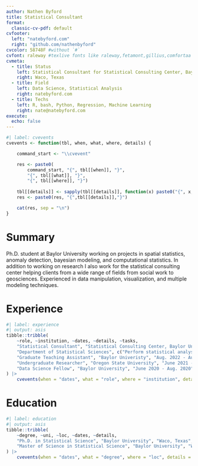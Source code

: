 ```yaml
---
author: Nathen Byford
title: Statistical Consultant
format:
  classic-cv-pdf: default
cvfooter:
  left: "natebyford.com"
  right: "github.com/nathenbyford"
cvcolor: 58748F #without `#`
cvfont: raleway #texlive fonts like raleway,fetamont,gillius,comfortaa
cvmeta:
  - title: Status
    left: Statistical Consultant for Statistical Consulting Center, Baylor University
    right: Waco, Texas
  - title: Field
    left: Data Science, Statistical Analysis
    right: natebyford.com
  - title: Techs
    left: R, bash, Python, Regression, Machine Learning
    right: nate@natebyford.com
execute:
  echo: false
---
```


```r
#| label: cvevents
cvevents <- function(tbl, when, what, where, details) {

    command_start <- "\\cvevent"

    res <- paste0(
        command_start, "{", tbl[[when]], "}", 
        "{", tbl[[what]], "}",
        "{", tbl[[where]], "}")
    
    tbl[[details]] <- sapply(tbl[[details]], function(x) paste0("{", x, "}", collapse = ","))
    res <- paste0(res, "{",tbl[[details]],"}")

    cat(res, sep = "\n")
}
```

# Summary

Ph.D. student at Baylor University working on projects in spatial statistics, anomaly detection, bayesian modeling, and computational statistics. In addition to working on research I also work for the statistical consulting center helping clients from a wide range of fields from social work to geosciences. Experienced in data manipulation, visualization, and multiple modeling techniques.

# Experience


```r
#| label: experience
#| output: asis
tibble::tribble(
    ~role, ~institution, ~dates, ~details, ~tasks,
    "Statistical Consultant", "Statistical Consulting Center, Baylor University", "Sep. 2023 - Present",
    "Department of Statistical Sciences", c("Perform statistical analysis for diverse range of clients and projects", "Analyses of large scale and unstructured data sets with R and Bash", "Present restults in clear and elementary manner for clients"),
    "Graduate Teaching Assistant", "Baylor Univeristy", "Aug. 2022 - Aug. 2024", "Chair of Social Networks", c("Teach suplimental instruction sessions for introduction to statistics", "Hold office hours for introcutory statistics and statistical methods", "Grade homework, quizzes, and exams"),
    "Undergraduate Researcher", "Oregon State University", "June 2021 - Aug. 2021", "Department of Statistics", c("Developing new methods to test for Benford's law", "Implementing methods in R", "Compared tests for greatest power and error rate", "Also looked into Benfor's law in english words"),
    "Data Science Fellow", "Baylor University", "June 2020 - Aug. 2020", "MoWaTER Project", c("Worked directly with stakeholders at Denver Water to analyze effectivnes and efficiency of water filtration", "Produce statistical analysis and interpret results")
) |>
    cvevents(when = "dates", what = "role", where = "institution", details = "tasks")
```

# Education

```r
#| label: education
#| output: asis
tibble::tribble(
    ~degree, ~uni, ~loc, ~dates, ~details,
    "Ph.D. in Statistical Science", "Baylor University", "Waco, Texas", "Aug. 2022 - Aug. 2026 (Present)", c("Project: Correcting under-reporting in over-dispersed spatial count data", "Developing and implementing Bayesian method to model under-reported and over-dispersed spatial counts"),
    "Master of Science in Statistical Science", "Baylor University", "Waco, Texas", "Aug. 2022 - Dec. 2023", c("Project: Anomaly Detection in Time Series Data", "Focus on Statistical Methods, Mathematical Statistics, and Computational Statistics.")
) |>
    cvevents(when = "dates", what = "degree", where = "loc", details = "details")
```
